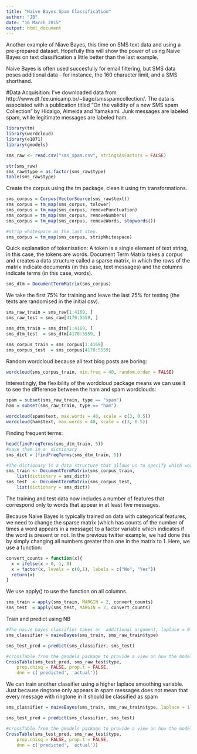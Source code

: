 ```yaml
---
title: "Naive Bayes Spam Classification"
author: "JB"
date: "16 March 2015"
output: html_document
---
```


Another example of Niave Bayes, this time on SMS text data and using a pre-prepared dataset. Hopefully this will show the power of using Naive Bayes on text classification a little better than the last example.

Naive Bayes is often used succesfully for email filtering, but SMS data poses additional data - for instance, the 160 character limit, and a SMS shorthand.

#Data Acquisition:
I've downloaded data from http://www.dt.fee.unicamp.br/~tiago/smsspamcollection/. The data is associated with a publication titled "On the validity of a new SMS spam Collection" by Hidalgo, Almeida and Yamakami. Junk messages are labeled spam, while legitimate messages are labeled ham.

```r
library(tm)
library(wordcloud)
library(e1071)
library(gmodels)

sms_raw <- read.csv("sms_spam.csv", stringsAsFactors = FALSE)

str(sms_raw)
sms_raw$type = as.factor(sms_raw$type)
table(sms_raw$type)
```

Create the corpus using the tm package, clean it using tm transformations.

```r
sms_corpus = Corpus(VectorSource(sms_raw$text))
sms_corpus = tm_map(sms_corpus, tolower)
sms_corpus = tm_map(sms_corpus, removePunctuation)
sms_corpus = tm_map(sms_corpus, removeNumbers)
sms_corpus = tm_map(sms_corpus, removeWords, stopwords())

#strip whitespace as the last step.
sms_corpus = tm_map(sms_corpus, stripWhitespace)

```

Quick explanation of tokenisation: A token is a single element of  text string, in this case, the tokens are words. Document Term Matrix takes a corpus and creates a data structure called a sparse matrix, in which the rows of the matrix indicate documents (in this case, text messages) and the columns indicate terms (in this case, words).

```r
sms_dtm = DocumentTermMatrix(sms_corpus)
```

We take the first 75% for training and leave the last 25% for testing (the texts are randomised in the initial csv).

```r

sms_raw_train = sms_raw[1:4169, ]
sms_raw_test = sms_raw[4170:5559, ]

sms_dtm_train = sms_dtm[1:4169, ]
sms_dtm_test  = sms_dtm[4170:5559, ]

sms_corpus_train = sms_corpus[1:4169]
sms_corpus_test  = sms_corpus[4170:5559]
```

Random wordcloud because all text blog posts are boring:
```r
wordcloud(sms_corpus_train, min.freq = 40, random.order = FALSE)
```

Interestingly, the flexibility of the wordcloud package means we can use it to see the difference between the ham and spam wordclouds:

```r

spam = subset(sms_raw_train, type == "spam")
ham = subset(sms_raw_train, type == "ham")

wordcloud(spam$text, max.words = 40, scale = c(3, 0.5))
wordcloud(ham$text, max.words = 40, scale = c(3, 0.5))

```

Finding frequent terms:

```r

head(findFreqTerms(sms_dtm_train, 5))
#save them in a  dictionary
sms_dict = (findFreqTerms(sms_dtm_train, 5))

#The dictionary is a data structure that allows us to specify which words should appear in a document term matrix. To limit our training and test matrixes to only the words in the preceding dictionary:
sms_train <- DocumentTermMatrix(sms_corpus_train,
    list(dictionary = sms_dict))
sms_test  <- DocumentTermMatrix(sms_corpus_test,
    list(dictionary = sms_dict))
```

The training and test data now includes a number of features that correspond only to words that appear in at least five messages.

Because Naive Bayes is typically trained on data with categorical features, we need to change the sparse matrix (which has counts of the number of times a word appears in a message) to a factor variable which indicates if the word is present or not. In the previous twitter example, we had done this by simply changing all numbers greater than one in the matrix to 1. Here, we use a function:

```r

convert_counts = function(x){
  x = ifelse(x > 0, 1, 0)
  x = factor(x, levels = c(0,1), labels = c("No", "Yes"))
  return(x)
}
```

We use apply() to use the function on all columns.

```r
sms_train = apply(sms_train, MARGIN = 2, convert_counts)
sms_test  = apply(sms_test, MARGIN = 2, convert_counts)

```

Train and predict using NB

```r
#The naive bayes classifier takes an  additional argument, laplace = 0 as default.
sms_classifier = naiveBayes(sms_train, sms_raw_train$type)

sms_test_pred = predict(sms_classifier, sms_test)

#crossTable from the gmodels package to provide a view on how the model performs.
CrossTable(sms_test_pred, sms_raw_test$type,
    prop.chisq = FALSE, prop.t = FALSE,
    dnn = c('predicted', 'actual'))
```

We can train another classifier using a higher laplace smoothing variable. Just because ringtone only appears in spam messages does not mean that every message with ringtone in it should be classified as spam
```r
sms_classifier = naiveBayes(sms_train, sms_raw_train$type, laplace = 1)

sms_test_pred = predict(sms_classifier, sms_test)

#crossTable from the gmodels package to provide a view on how the model performs.
CrossTable(sms_test_pred, sms_raw_test$type,
    prop.chisq = FALSE, prop.t = FALSE,
    dnn = c('predicted', 'actual'))
```
